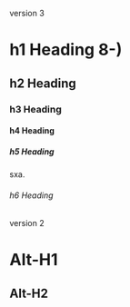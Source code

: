 version 3

# h1 Heading 8-)

## h2 Heading

### h3 Heading

#### h4 Heading

##### h5 Heading

sxa.

###### h6 Heading

version 2

# Alt-H1

## Alt-H2
